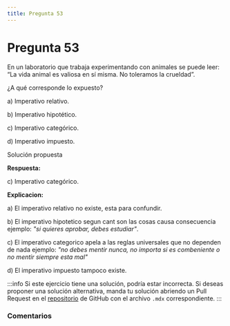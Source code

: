 ```yaml
---
title: Pregunta 53
---
```



# Pregunta 53

<div className="exercise">
En un laboratorio que trabaja experimentando con animales se puede leer: “La vida animal es
valiosa en sí misma. No toleramos la crueldad”.

¿A qué corresponde lo expuesto?

a) Imperativo relativo.

b) Imperativo hipotético.

c) Imperativo categórico.

d) Imperativo impuesto.
</div>

<MDXDetails>
<summary>Solución propuesta</summary>

<div className="exercise">

**Respuesta:**

c) Imperativo categórico.

**Explicacion:**

a) El imperativo relativo no existe, esta para confundir.

b) El imperativo hipotetico segun cant son las cosas causa consecuencia ejemplo: *"si quieres aprobar, debes estudiar"*.

c) El imperativo categorico apela a las reglas universales que no dependen de nada ejemplo: *"no debes mentir nunca, no importa si es combeniente o no mentir siempre esta mal"*

d) El imperativo impuesto tampoco existe.
</div>

:::info
Si este ejercicio tiene una solución, podría estar incorrecta. Si deseas proponer una solución alternativa, manda tu solución abriendo
un Pull Request en el [repositorio](https://github.com/crow-rojas/apuntes-fundamentals/pulls) de GitHub con el archivo
`.mdx` correspondiente.
:::

</MDXDetails>

### Comentarios

<Disqus
  url="https://crow-rojas.github.io/apuntes-fundamentals/docs/engineering/ethics/exercises/2024-2/p53"
  identifier="docs/engineering/ethics/exercises/2024-2/p53"
  title="2024-2 Ética - Pregunta 53"
/>
